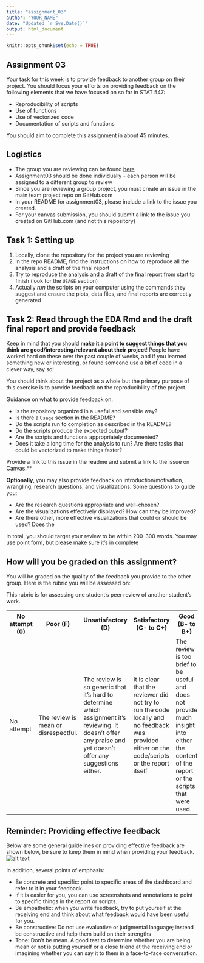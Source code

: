```yaml
---
title: "assignment_03"
author: "YOUR_NAME"
date: "Updated `r Sys.Date()`"
output: html_document
---
```


```r
knitr::opts_chunk$set(echo = TRUE)
```

## Assignment 03

Your task for this week is to provide feedback to another group on their project.
You should focus your efforts on providing feedback on the following elements that we have focused on so far in STAT 547:

- Reproducibility of scripts
- Use of functions 
- Use of vectorized code
- Documentation of scripts and functions

You should aim to complete this assignment in about 45 minutes.

## Logistics

- The group you are reviewing can be found [here]()
- Assignment03 should be done individually - each person will be assigned to a different group to review
- Since you are reviewing a group project, you must create an issue in the main team project repo on GitHub.com
- In your README for assignment03, please include a link to the issue you created.
- For your canvas submission, you should submit a link to the issue you created on GitHub.com (and not this repository)

## Task 1: Setting up

1. Locally, clone the repository for the project you are reviewing
2. In the repo README, find the instructions on how to reproduce all the analysis and a draft of the final report 
3. Try to reproduce the analysis and a draft of the final report from start to finish (look for the `USAGE` section)
4. Actually *run* the scripts on your computer using the commands they suggest and ensure the plots, data files, and final reports are correctly generated

## Task 2: Read through the EDA Rmd and the draft final report and provide feedback

Keep in mind that you should **make it a point to suggest things that you think are good/interesting/relevant about their project**!
People have worked hard on these over the past couple of weeks, and if you learned something new or interesting, or found someone use a bit of code in a clever way, say so!

You should think about the project as a whole but the primary purpose of this exercise is to provide feedback on the reproducibility of the project.

Guidance on what to provide feedback on:

  - Is the repository organized in a useful and sensible way?
  - Is there a `Usage` section in the README?
  - Do the scripts run to completion as described in the README?
  - Do the scripts produce the expected output? 
  - Are the scripts and functions appropriately documented?
  - Does it take a long time for the analysis to run? Are there tasks that could be vectorized to make things faster?

Provide a link to this issue in the readme and submit a link to the issue on Canvas.**  
  
**Optionally**, you may also provide feedback on introduction/motivation, wrangling, research questions, and visualizations.
Some questions to guide you:

  - Are the research questions appropriate and well-chosen? 
  - Are the visualizations effectively displayed? How can they be improved? 
  - Are there other, more effective visualizations that could or should be used? Does the 

In total, you should target your review to be within 200-300 words. 
You may use point form, but please make sure it's in complete 

## How will you be graded on this assignment?

You will be graded on the quality of the feedback you provide to the other group. 
Here is the rubric you will be assessed on:

This rubric is for assessing one student's peer review of another student's work.

<table>
  <tr>
    <th>No attempt (0)</th>
    <th>Poor (F)</th>
    <th>Unsatisfactory (D)</th>
    <th>Satisfactory (C- to C+)</th>
    <th>Good (B- to B+)</th>  
    <th>Excellent (A- to A+)</th>
  </tr>
  <tr>
	<td>No attempt</td>
	<td>The review is mean or disrespectful.</td>
	<td>The review is so generic that it's hard to determine which assignment it's reviewing. It doesn't offer any praise and yet doesn't offer any suggestions either.</td>
	<td> It is clear that the reviewer did not try to run the code locally and no feedback was provided either on the code/scripts or the report itself</td>
	<td> The review is too brief to be useful and does not provide much insight into either the content of the report or the scripts that were used. </td>
	<td>The review contains thoughtful, constructive and considerate comments. It is specific and concise.</td>
  </tr>
</table>

## Reminder: Providing effective feedback 

Below are some general guidelines on providing effective feedback are shown below, be sure to keep them in mind when providing your feedback.
![alt text](principles_of_feedback.png)

In addition, several points of emphasis:

- Be concrete and specific: point to specific areas of the dashboard and refer to it in your feedback.
- If it is easier for you, you can use screenshots and annotations to point to specific things in the report or scripts.
- Be empathetic: when you write feedback, try to put yourself at the receiving end and think about what feedback would have been useful for you. 
- Be constructive: Do not use evaluative or judgmental language; instead be constructive and help them build on their strengths
- Tone: Don't be mean. A good test to determine whether you are being mean or not is putting yourself or a close friend at the receiving end or imagining whether you can say it to them in a face-to-face conversation.